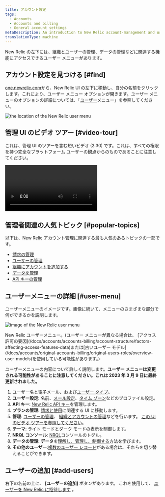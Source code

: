 ```yaml
---
title: アカウント設定
tags:
  - Accounts
  - Accounts and billing
  - General account settings
metaDescription: An introduction to New Relic account-management and user-management settings.
translationType: machine
---
```




New Relic の左下には、組織とユーザーの管理、データの管理などに関連する機能にアクセスできるユーザー メニューがあります。

## アカウント設定を見つける [#find]

[one.newrelic.com](https://one.newrelic.com)から、New Relic UI の左下に移動し、自分の名前をクリックします。これにより、ユーザー メニュー オプションが開きます。ユーザー メニューのオプションの詳細については、「[ユーザー](#user-menu)メニュー」を参照してください。

<img
  title="the location of the New Relic user menu"
  alt="the location of the New Relic user menu"
  src={accountsUserMenuLocation}
/>

## 管理 UI のビデオ ツアー [#video-tour]

これは、管理 UI のツアーを含む短いビデオ (2:30) です。これは、すべての権限を持つ完全なプラットフォーム ユーザーの観点からのものであることに注意してください。

<Video
  type="wistia"
  id="og6og234xc"
/>

## 管理者関連の人気トピック [#popular-topics]

以下は、New Relic アカウント管理に関連する最も人気のあるトピックの一部です。

* [請求の管理](/docs/accounts/accounts-billing/new-relic-one-pricing-billing/billing-ui)
* [ユーザーの管理](/docs/accounts/accounts-billing/new-relic-one-user-management/introduction-managing-users)
* [組織にアカウントを追加する](/docs/accounts/accounts-billing/account-structure/add-accounts)
* [データを管理](/docs/data-apis/manage-data/manage-your-data)
* [API キーの管理](/docs/apis/intro-apis/new-relic-api-keys)

## ユーザーメニューの詳細 [#user-menu]

ユーザーメニューのイメージです。画像に続いて、メニューのさまざまな部分で何ができるかを説明します。

<img
  title="image of the New Relic user menu"
  alt="image of the New Relic user menu"
  src={accountsUserMenu}
/>

<figcaption>
  New Relic ユーザーメニュー。(ユーザー メニューが異なる場合は、 [アクセス許可の要因](/docs/accounts/accounts-billing/account-structure/factors-affecting-access-features-data)または[古いユーザー モデル](/docs/accounts/original-accounts-billing/original-users-roles/overview-user-models)を使用している可能性があります。)
</figcaption>

ユーザーメニューの内容について詳しく説明します。**ユーザー メニューは変更される可能性があることに注意してください。これは 2023 年 3 月 9 日に最終更新されました。**

1. ユーザー名と電子メール、および[ユーザー タイプ](/docs/accounts/accounts-billing/new-relic-one-user-management/user-type)。
2. **ユーザー設定**: 名前、[メール設定](/docs/accounts/accounts/account-maintenance/account-email-settings/)、[タイム ゾーン](/docs/accounts/accounts-billing/general-account-settings/default-time-zone-setting)などのプロファイル設定。
3. **API キー**: [New Relic API キー](/docs/apis/intro-apis/new-relic-api-keys)を管理します。
4. **プランの管理**: [請求と使用](/docs/accounts/accounts-billing/new-relic-one-pricing-billing/new-relic-one-pricing-billing)に関連する UI に移動します。
5. **管理**: [ユーザーの管理](/docs/accounts/accounts-billing/new-relic-one-user-management/user-management-ui-and-tasks#where)、 [組織とアカウントの管理](/docs/accounts/accounts-billing/account-structure/new-relic-account-structure)などを行います。 [この UI のビデオ ツアーを参照してください](#video-tour)。
6. **テーマ**: ライト モードとダーク モードの表示を制御します。
7. **NRQL コンソール**: [NRQL](/docs/query-your-data/explore-query-data/query-builder/nrql-console)コンソールのトグル。
8. **データの管理: データ**を[理解し、管理し、制御する](/docs/data-apis/manage-data/manage-your-data)方法を学びます。
9. **その他のユーザー**:[複数のユーザー レコード](/docs/accounts/accounts-billing/account-setup/multiple-logins-found)がある場合は、それらを切り替えることができます。

## ユーザーの追加 [#add-users]

右下の名前の上に、 **\[ユーザーの追加]** ボタンがあります。 これを使用して、 [ユーザーを New Relic に招待します](/docs/accounts/accounts-billing/new-relic-one-user-management/user-management-ui-and-tasks#add-users) 。